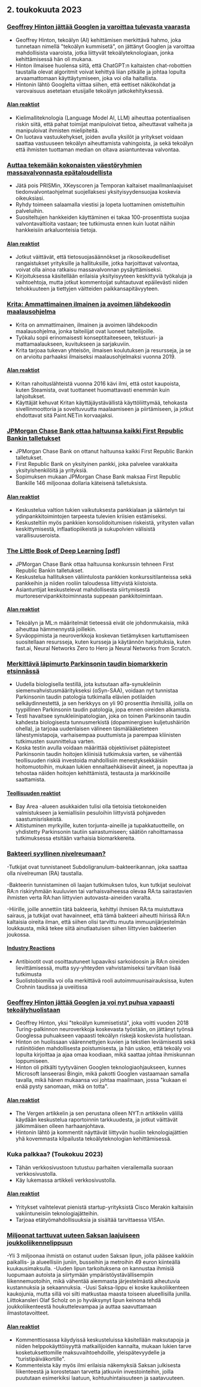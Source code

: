 

<CallToAction />

<Steps>

## 2. toukokuuta 2023

### [Geoffrey Hinton jättää Googlen ja varoittaa tulevasta vaarasta](https://www.nytimes.com/2023/05/01/technology/ai-google-chatbot-engineer-quits-hinton.html)

- Geoffrey Hinton, tekoälyn (AI) kehittämisen merkittävä hahmo, joka tunnetaan nimellä "tekoälyn kummisetä", on jättänyt Googlen ja varoittaa mahdollisista vaaroista, jotka liittyvät tekoälyteknologiaan, jonka kehittämisessä hän oli mukana.
- Hinton ilmaisee huolensa siitä, että ChatGPT:n kaltaisten chat-robottien taustalla olevat algoritmit voivat kehittyä liian pitkälle ja johtaa lopulta arvaamattomaan käyttäytymiseen, joka voi olla haitallista.
- Hintonin lähtö Googlelta viittaa siihen, että eettiset näkökohdat ja varovaisuus asetetaan etusijalle tekoälyn jatkokehityksessä.

#### [Alan reaktiot](http://news.ycombinator.com/item?id=35771104)

- Kielimalliteknologia (Language Model AI, LLM) aiheuttaa potentiaalisen riskin siitä, että pahat toimijat manipuloivat tietoa, aiheuttavat valheita ja manipuloivat ihmisten mielipiteitä.
- On luotava vastuukehykset, joiden avulla yksilöt ja yritykset voidaan saattaa vastuuseen tekoälyn aiheuttamista vahingoista, ja sekä tekoälyn että ihmisten tuottaman median on oltava asiantuntevaa valvontaa.

### [Auttaa tekemään kokonaisten väestöryhmien massavalvonnasta epätaloudellista](https://prism-break.org/en/)

- Jätä pois PRISMin, XKeyscoren ja Temporan kaltaiset maailmanlaajuiset tiedonvalvontaohjelmat suojellaksesi yksityisyydensuojaa koskevia oikeuksiasi.
- Ryhdy toimeen salaamalla viestisi ja lopeta luottaminen omistettuihin palveluihin.
- Suositeltujen hankkeiden käyttäminen ei takaa 100-prosenttista suojaa valvontavaltioita vastaan; tee tutkimusta ennen kuin luotat näihin hankkeisiin arkaluonteisia tietoja.

#### [Alan reaktiot](http://news.ycombinator.com/item?id=35772005)

- Jotkut väittävät, että tietosuojasäännökset ja rikosoikeudelliset rangaistukset yrityksille ja hallituksille, jotka harjoittavat valvontaa, voivat olla ainoa ratkaisu massavalvonnan pysäyttämiseksi.
- Kirjoituksessa käsitellään erilaisia yksityisyyteen keskittyviä työkaluja ja vaihtoehtoja, mutta jotkut kommentoijat suhtautuvat epäilevästi niiden tehokkuuteen ja tiettyjen väitteiden paikkansapitävyyteen.

### [Krita: Ammattimainen ilmainen ja avoimen lähdekoodin maalausohjelma](https://krita.org/en/)

- Krita on ammattimainen, ilmainen ja avoimen lähdekoodin maalausohjelma, jonka taiteilijat ovat luoneet taiteilijoille.
- Työkalu sopii erinomaisesti konseptitaiteeseen, tekstuuri- ja mattamaalaukseen, kuvitukseen ja sarjakuviin.
- Krita tarjoaa tukevan yhteisön, ilmaisen koulutuksen ja resursseja, ja se on arvioitu parhaaksi ilmaiseksi maalausohjelmaksi vuonna 2019.

#### [Alan reaktiot](http://news.ycombinator.com/item?id=35771994)

- Kritan rahoituslähteistä vuonna 2016 kävi ilmi, että ostot kaupoista, kuten Steamista, ovat tuottaneet huomattavasti enemmän kuin lahjoitukset.
- Käyttäjät kehuvat Kritan käyttäjäystävällistä käyttöliittymää, tehokasta sivellinmoottoria ja soveltuvuutta maalaamiseen ja piirtämiseen, ja jotkut ehdottavat sitä Paint.NETin korvaajaksi.

### [JPMorgan Chase Bank ottaa haltuunsa kaikki First Republic Bankin talletukset](https://www.fdic.gov/news/press-releases/2023/pr23034.html)

- JPMorgan Chase Bank on ottanut haltuunsa kaikki First Republic Bankin talletukset.
- First Republic Bank on yksityinen pankki, joka palvelee varakkaita yksityishenkilöitä ja yrityksiä.
- Sopimuksen mukaan JPMorgan Chase Bank maksaa First Republic Bankille 146 miljoonaa dollaria käteisenä talletuksista.

#### [Alan reaktiot](http://news.ycombinator.com/item?id=35770048)

- Keskustelua valtion tukien vaikutuksesta pankkialaan ja sääntelyn tai ydinpankkitoimintojen tarpeesta tulevien kriisien estämiseksi.
- Keskusteltiin myös pankkien konsolidoitumisen riskeistä, yritysten vallan keskittymisestä, inflaatiopiikeistä ja sukupolvien välisistä varallisuuseroista.

### [The Little Book of Deep Learning [pdf]](https://fleuret.org/public/lbdl.pdf)

- JPMorgan Chase Bank ottaa haltuunsa konkurssin tehneen First Republic Bankin talletukset.
- Keskustelua hallituksen väliintulosta pankkien konkurssitilanteissa sekä pankkeihin ja niiden rooliin taloudessa liittyvistä kiistoista.
- Asiantuntijat keskustelevat mahdollisesta siirtymisestä murtoreservipankkitoiminnasta suppeaan pankkitoimintaan.

#### [Alan reaktiot](http://news.ycombinator.com/item?id=35767789)

- Tekoälyn ja ML:n määritelmät tieteessä eivät ole johdonmukaisia, mikä aiheuttaa hämmennystä joillekin.
- Syväoppimista ja neuroverkkoja koskevan tietämyksen kartuttamiseen suositellaan resursseja, kuten kursseja ja käytännön harjoituksia, kuten fast.ai, Neural Networks Zero to Hero ja Neural Networks from Scratch.

### [Merkittävä läpimurto Parkinsonin taudin biomarkkerin etsinnässä](https://www.michaeljfox.org/publication/michael-j-fox-foundation-announces-significant-breakthrough-search-parkinsons-biomarker)

- Uudella biologisella testillä, jota kutsutaan alfa-synukleiinin siemenvahvistusmääritykseksi (αSyn-SAA), voidaan nyt tunnistaa Parkinsonin taudin patologia tutkimalla elävien potilaiden selkäydinnestettä, ja sen herkkyys on yli 90 prosenttia ihmisillä, joilla on tyypillinen Parkinsonin taudin patologia, jopa ennen oireiden alkamista.
- Testi havaitsee synukleiinipatologian, joka on toinen Parkinsonin taudin kahdesta biologisesta tunnusmerkistä (dopaminergisen kuljetushäiriön ohella), ja tarjoaa uudenlaisen välineen täsmälääketieteen lähestymistapoja, varhaisempaa puuttumista ja parempaa kliinisten tutkimusten suunnittelua varten.
- Koska testin avulla voidaan määrittää objektiiviset päätepisteet Parkinsonin taudin hoitojen kliinisiä tutkimuksia varten, se vähentää teollisuuden riskiä investoida mahdollisiin menestyksekkäisiin hoitomuotoihin, mukaan lukien ennaltaehkäisevät aineet, ja nopeuttaa ja tehostaa näiden hoitojen kehittämistä, testausta ja markkinoille saattamista.

#### [Teollisuuden reaktiot](http://news.ycombinator.com/item?id=35770563)

- Bay Area -alueen asukkaiden tulisi olla tietoisia tietokoneiden valmistukseen ja kemiallisiin pesuloihin liittyvistä pohjaveden saastumisriskeistä.
- Altistuminen myrkyille, kuten torjunta-aineille ja tupakkatuotteille, on yhdistetty Parkinsonin tautiin sairastumiseen; säätiön rahoittamassa tutkimuksessa etsitään varhaisia biomarkkereita.

### [Bakteeri syyllinen nivelreumaan?](https://www.the-scientist.com/news-opinion/a-bacterial-culprit-for-rheumatoid-arthritis-71088)

-Tutkijat ovat tunnistaneet Subdoligranulum-bakteerikannan, joka saattaa olla nivelreuman (RA) taustalla.

-Bakteerin tunnistaminen oli laajan tutkimuksen tulos, kun tutkijat seuloivat RA:n riskiryhmään kuuluvien tai varhaisvaiheessa olevaa RA:ta sairastavien ihmisten verta RA:han liittyvien autovasta-aineiden varalta.

-Hiirille, joille annettiin tätä bakteeria, kehittyi ihmisen RA:ta muistuttava sairaus, ja tutkijat ovat havainneet, että tämä bakteeri aiheutti hiirissä RA:n kaltaisia oireita ilman, että siihen olisi tarvittu muuta immuunijärjestelmän loukkausta, mikä tekee siitä ainutlaatuisen siihen liittyvien bakteerien joukossa.

#### [Industry Reactions](http://news.ycombinator.com/item?id=35775704)

- Antibiootit ovat osoittautuneet lupaaviksi sarkoidoosin ja RA:n oireiden lievittämisessä, mutta syy-yhteyden vahvistamiseksi tarvitaan lisää tutkimusta
- Suolistobiomilla voi olla merkittävä rooli autoimmuunisairauksissa, kuten Crohnin taudissa ja uveiitissa

### [Geoffrey Hinton jättää Googlen ja voi nyt puhua vapaasti tekoälyhuolistaan](https://www.theverge.com/2023/5/1/23706311/hinton-godfather-of-ai-threats-fears-warnings)

- Geoffrey Hinton, yksi "tekoälyn kummisetistä", joka voitti vuoden 2018 Turing-palkinnon neuroverkkoja koskevasta työstään, on jättänyt työnsä Googlessa puhuakseen vapaasti tekoälyn riskejä koskevista huolistaan.
- Hinton on huolissaan väärennettyjen kuvien ja tekstien leviämisestä sekä rutiinitöiden mahdollisesta poistumisesta, ja hän uskoo, että tekoäly voi lopulta kirjoittaa ja ajaa omaa koodiaan, mikä saattaa johtaa ihmiskunnan loppumiseen.
- Hinton oli pitkälti tyytyväinen Googlen teknologiaohjaukseen, kunnes Microsoft lanseerasi Bingin, mikä pakotti Googlen vastaamaan samalla tavalla, mikä hänen mukaansa voi johtaa maailmaan, jossa "kukaan ei enää pysty sanomaan, mikä on totta".

#### [Alan reaktiot](http://news.ycombinator.com/item?id=35771508)

- The Vergen artikkelin ja sen perustana olleen NYT:n artikkelin välillä käydään keskustelua raportoinnin tarkkuudesta, ja jotkut väittävät jälkimmäisen olleen harhaanjohtava.
- Hintonin lähtö ja kommentit näyttävät liittyvän huoliin teknologiajättien yhä kovemmasta kilpailusta tekoälyteknologian kehittämisessä.

### Kuka palkkaa? (Toukokuu 2023)

- Tähän verkkosivustoon tutustuu parhaiten vierailemalla suoraan verkkosivustolla.
- Käy lukemassa artikkeli verkkosivustolla.

#### [Alan reaktiot](http://news.ycombinator.com/item?id=35773707)

- Yritykset vaihtelevat pienistä startup-yrityksistä Cisco Merakin kaltaisiin vakiintuneisiin teknologiajätteihin.
- Tarjoaa etätyömahdollisuuksia ja sisältää tarvittaessa VISAn.

### [Miljoonat tarttuvat uuteen Saksan laajuiseen joukkoliikennelippuun](https://apnews.com/article/germany-public-transit-cheap-ticket-trains-metro-3d83f1a35ab8e3945b8034b9bd511c29)

-Yli 3 miljoonaa ihmistä on ostanut uuden Saksan lipun, jolla pääsee kaikkiin paikallis- ja alueellisiin juniin, busseihin ja metroihin 49 euron kiinteällä kuukausimaksulla.
-Uuden lipun tarkoituksena on kannustaa ihmisiä luopumaan autoista ja siirtymään ympäristöystävällisempiin liikennemuotoihin, mikä vähentää aiemmasta järjestelmästä aiheutuvia kustannuksia ja sekaannuksia.
-Uusi Saksa-lippu ei koske kaukoliikenteen kaukojunia, mutta sillä voi silti matkustaa maasta toiseen alueellisilla junilla. Liittokansleri Olaf Scholz on jo hyväksynyt lipun keinona tehdä joukkoliikenteestä houkuttelevampaa ja auttaa saavuttamaan ilmastotavoitteet.

#### [Alan reaktiot](http://news.ycombinator.com/item?id=35770816)

- Kommenttiosassa käydyissä keskusteluissa käsitellään maksutapoja ja niiden helppokäyttöisyyttä matkailijoiden kannalta, mukaan lukien tarve kosketuksettomille maksuvaihtoehdoille, yleispätevyydelle ja "turistipäiväkortille".
- Kommenteista käy myös ilmi erilaisia näkemyksiä Saksan julkisesta liikenteestä ja korostetaan tarvetta jatkuviin investointeihin, joilla puututaan esimerkiksi laatuun, kohtuuhintaisuuteen ja saatavuuteen.

</Steps>
